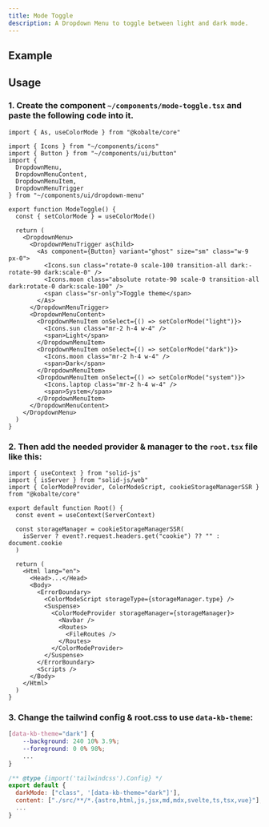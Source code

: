 ```yaml
---
title: Mode Toggle
description: A Dropdown Menu to toggle between light and dark mode.
---
```



## Example

<ComponentExample>
  <ModeToggle />
</ComponentExample>

## Usage

### 1. Create the component `~/components/mode-toggle.tsx` and paste the following code into it.

```tsx
import { As, useColorMode } from "@kobalte/core"

import { Icons } from "~/components/icons"
import { Button } from "~/components/ui/button"
import {
  DropdownMenu,
  DropdownMenuContent,
  DropdownMenuItem,
  DropdownMenuTrigger
} from "~/components/ui/dropdown-menu"

export function ModeToggle() {
  const { setColorMode } = useColorMode()

  return (
    <DropdownMenu>
      <DropdownMenuTrigger asChild>
        <As component={Button} variant="ghost" size="sm" class="w-9 px-0">
          <Icons.sun class="rotate-0 scale-100 transition-all dark:-rotate-90 dark:scale-0" />
          <Icons.moon class="absolute rotate-90 scale-0 transition-all dark:rotate-0 dark:scale-100" />
          <span class="sr-only">Toggle theme</span>
        </As>
      </DropdownMenuTrigger>
      <DropdownMenuContent>
        <DropdownMenuItem onSelect={() => setColorMode("light")}>
          <Icons.sun class="mr-2 h-4 w-4" />
          <span>Light</span>
        </DropdownMenuItem>
        <DropdownMenuItem onSelect={() => setColorMode("dark")}>
          <Icons.moon class="mr-2 h-4 w-4" />
          <span>Dark</span>
        </DropdownMenuItem>
        <DropdownMenuItem onSelect={() => setColorMode("system")}>
          <Icons.laptop class="mr-2 h-4 w-4" />
          <span>System</span>
        </DropdownMenuItem>
      </DropdownMenuContent>
    </DropdownMenu>
  )
}
```

### 2. Then add the needed provider & manager to the `root.tsx` file like this:

```tsx
import { useContext } from "solid-js"
import { isServer } from "solid-js/web"
import { ColorModeProvider, ColorModeScript, cookieStorageManagerSSR } from "@kobalte/core"
```

```tsx
export default function Root() {
  const event = useContext(ServerContext)

  const storageManager = cookieStorageManagerSSR(
    isServer ? event?.request.headers.get("cookie") ?? "" : document.cookie
  )

  return (
    <Html lang="en">
      <Head>...</Head>
      <Body>
        <ErrorBoundary>
          <ColorModeScript storageType={storageManager.type} />
          <Suspense>
            <ColorModeProvider storageManager={storageManager}>
              <Navbar />
              <Routes>
                <FileRoutes />
              </Routes>
            </ColorModeProvider>
          </Suspense>
        </ErrorBoundary>
        <Scripts />
      </Body>
    </Html>
  )
}
```

### 3. Change the tailwind config & root.css to use `data-kb-theme`:

```css
[data-kb-theme="dark"] {
    --background: 240 10% 3.9%;
    --foreground: 0 0% 98%;
    ...
}
```

```js
/** @type {import('tailwindcss').Config} */
export default {
  darkMode: ["class", '[data-kb-theme="dark"]'],
  content: ["./src/**/*.{astro,html,js,jsx,md,mdx,svelte,ts,tsx,vue}"],
  ...
}
```
